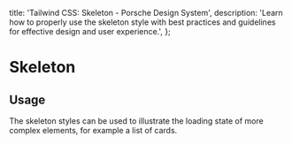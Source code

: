 
  title: 'Tailwind CSS: Skeleton - Porsche Design System',
  description:
    'Learn how to properly use the skeleton style with best practices and guidelines for effective design and user experience.',
};

# Skeleton

<TableOfContents headings={[]} />

## Usage

The skeleton styles can be used to illustrate the loading state of more complex elements, for example a list of cards.
